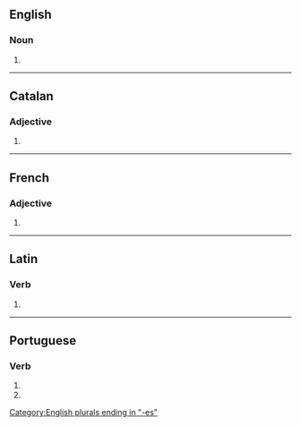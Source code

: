 {{also|complexés}}

==English==

===Noun===
{{head|en|noun plural form}}

# {{plural of|complex|lang=en}}

[[Category:English plurals ending in "-es"]]

----

==Catalan==

===Adjective===
{{head|ca|adjective form}}

# {{feminine plural of|complex|lang=ca}}

----

==French==

===Adjective===
{{fr-adj-form}}

# {{plural of|complexe|lang=fr}}

----

==Latin==

===Verb===
{{la-verb-form|complexēs}}

# {{inflection of|complexō||2|s|pres|actv|subj|lang=la}}

----

==Portuguese==

===Verb===
{{pt-verb-form}}

# {{inflection of|complexar||2|s|pres|subj|lang=pt}}
# {{inflection of|complexar||2|s|negative|impr|lang=pt}}